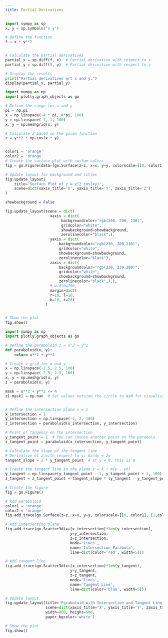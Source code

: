 ```yaml
---
title: Partial Derivatives
---
```



```python
import sympy as sp
x, y = sp.symbols('x y')

# Define the function
f = x * y**2


# Calculate the partial derivatives
partial_x = sp.diff(f, x)  # Partial derivative with respect to x
partial_y = sp.diff(f, y)  # Partial derivative with respect to y

# Display the results
print("Partial derivatives wrt x and y:")
display(partial_x, partial_y)

```


```python
import numpy as np
import plotly.graph_objects as go

# Define the range for x and y
pi = np.pi
x = np.linspace(-4 * pi, 4*pi, 100)
y = np.linspace(-1, 1, 100)
x, y = np.meshgrid(x, y)

# Calculate z based on the given function
z = y**2 * np.cos(x * y)


color1 = 'orange'
color2 = 'orange'
# Create the surface plot with custom colors
fig = go.Figure(data=[go.Surface(z=z, x=x, y=y, colorscale=[[0, color1], [1,color2]], showscale=False, hoverinfo = 'skip')])

# Update layout for background and titles
fig.update_layout(
    title='Surface Plot of z = y^2 cos(xy)',
    scene=dict(xaxis_title='X', yaxis_title='Y', zaxis_title='Z')
)

showbackground = False

fig.update_layout(scene = dict(
                    xaxis = dict(
                         backgroundcolor="rgb(200, 200, 230)",
                         gridcolor="white",
                         showbackground=showbackground,
                         zerolinecolor="black",),
                    yaxis = dict(
                        backgroundcolor="rgb(230, 200,230)",
                        gridcolor="white",
                        showbackground=showbackground,
                        zerolinecolor="black"),
                    zaxis = dict(
                        backgroundcolor="rgb(230, 230,200)",
                        gridcolor="white",
                        showbackground=showbackground,
                        zerolinecolor="black",),),
                    # width=700,
                    margin=dict(
                    r=10, l=10,
                    b=10, t=26)
                  )


# Show the plot
fig.show()

```





```python
import numpy as np
import plotly.graph_objects as go

# Define the paraboloid z = x^2 + y^2
def paraboloid(x, y):
    return x**2 + y**2

# Create a grid for x and y
x = np.linspace(-2.5, 2.5, 100)
y = np.linspace(-2.5, 2.5, 100)
x, y = np.meshgrid(x, y)
z = paraboloid(x, y)

mask = x**2 + y**2 <= 4
z[~mask] = np.nan  # Set values outside the circle to NaN for visualization


# Define the intersection plane x = 1
x_intersection = 1
y_intersection = np.linspace(-2, 2, 100)
z_intersection = paraboloid(x_intersection, y_intersection)

# Point of tangency on the intersection
y_tangent_point = 1  # You can choose another point on the parabola
z_tangent_point = paraboloid(x_intersection, y_tangent_point)

# Calculate the slope of the tangent line
# Derivative of z with respect to y: dz/dy = 2y
tangent_slope = 2 * y_tangent_point  # at y = 0, this is 0

# Create the tangent line in the plane z = k + m(y - y0)
y_tangent = np.linspace(y_tangent_point - 1, y_tangent_point + 1, 100)
z_tangent = z_tangent_point + tangent_slope * (y_tangent - y_tangent_point)

# Create the figure
fig = go.Figure()

# Add paraboloid 
color1 = 'orange'
color2 = 'orange'
fig.add_trace(go.Surface(z=z, x=x, y=y, colorscale=[[0, color1], [1,color2]], opacity=0.7, name='Paraboloid', hoverinfo = 'skip'))

# Add intersecting plane
fig.add_trace(go.Scatter3d(x=[x_intersection]*len(y_intersection), 
                             y=y_intersection, 
                             z=z_intersection, 
                             mode='lines', 
                             name='Intersection Parabola', 
                             line=dict(color='red', width=5)))

# Add tangent line
fig.add_trace(go.Scatter3d(x=[x_intersection]*len(y_tangent), 
                             y=y_tangent, 
                             z=z_tangent, 
                             mode='lines', 
                             name='Tangent Line', 
                             line=dict(color='blue', width=5)))

# Update layout
fig.update_layout(title='Paraboloid with Intersection and Tangent Line',
                  scene=dict(xaxis_title='X', yaxis_title='Y', zaxis_title='Z'),
                  width=800, height=600,
                  paper_bgcolor='white')

# Show the plot
fig.show()

```


